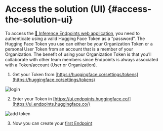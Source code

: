 # Access the solution (UI) {#access-the-solution-ui}

To access the [🤗 Inference Endpoints web application](https://ui.endpoints.huggingface.co/), you need to authenticate using a valid Hugging Face Token as a “password”. The Hugging Face Token you use can either be your Organization Token or a personal User Token from an account that is a member of your Organization. The benefit of using your Organization Token is that you’ll collaborate with other team members since Endpoints is always associated with a Token/account (User or Organization).


1. Get your Token from [https://huggingface.co/settings/tokens](https://huggingface.co/settings/tokens) 

![login](https://github.com/huggingface/hf-endpoints-documentation/blob/main/assets/0_login.png)

2. Enter your Token in [https://ui.endpoints.huggingface.co/](https://ui.endpoints.huggingface.co/) 

![add token](https://github.com/huggingface/hf-endpoints-documentation/blob/main/assets/0_token.png)

3. Now you can create your [first Endpoint](#create-your-first-endpoint)
